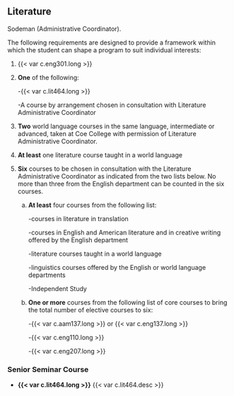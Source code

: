 ## Literature {#sec-literature}
Sodeman (Administrative Coordinator). 

The following requirements are designed to provide a framework within which the student can shape a program to suit individual interests: 

1. {{< var c.eng301.long >}}
2. **One** of the following:

	-{{< var c.lit464.long >}}

	-A course by arrangement chosen in consultation with Literature Administrative Coordinator

3. **Two** world language courses in the same language, intermediate or advanced, taken at Coe College with permission of Literature Administrative Coordinator.  
4. **At least** one literature course taught in a world language
5. **Six** courses to be chosen in consultation with the Literature Administrative Coordinator as indicated from the two lists below.  No more than three from the English department can be counted in the six courses. 

	a) **At least** four courses from the following list: 

		-courses in literature in translation

		-courses in English and American literature and in creative writing offered by the English department 

		-literature courses taught in a world language

		-linguistics courses offered by the English or world language departments

		-Independent Study

	b) **One or more** courses from the following list of core courses to bring the total number of elective courses to six:

		-{{< var c.aam137.long >}} or {{< var c.eng137.long >}}

		-{{< var c.eng110.long >}}

		-{{< var c.eng207.long >}}

### Senior Seminar Course
- **{{< var c.lit464.long >}}**
  {{< var c.lit464.desc >}} 





